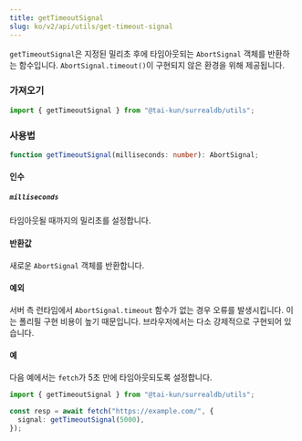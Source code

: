 ```yaml
---
title: getTimeoutSignal
slug: ko/v2/api/utils/get-timeout-signal
---
```


`getTimeoutSignal`은 지정된 밀리초 후에 타임아웃되는 `AbortSignal` 객체를 반환하는 함수입니다. `AbortSignal.timeout()`이 구현되지 않은 환경을 위해 제공됩니다.

### 가져오기

```ts
import { getTimeoutSignal } from "@tai-kun/surrealdb/utils";
```

### 사용법

```ts
function getTimeoutSignal(milliseconds: number): AbortSignal;
```

#### 인수

##### `milliseconds`

타임아웃될 때까지의 밀리초를 설정합니다.

#### 반환값

새로운 `AbortSignal` 객체를 반환합니다.

#### 예외

서버 측 런타임에서 `AbortSignal.timeout` 함수가 없는 경우 오류를 발생시킵니다. 이는 폴리필 구현 비용이 높기 때문입니다. 브라우저에서는 다소 강제적으로 구현되어 있습니다.

#### 예

다음 예에서는 `fetch`가 5초 만에 타임아웃되도록 설정합니다.

```ts
import { getTimeoutSignal } from "@tai-kun/surrealdb/utils";

const resp = await fetch("https://example.com/", {
  signal: getTimeoutSignal(5000),
});
```
